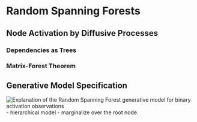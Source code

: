 # Random Spanning Forests

## Node Activation by Diffusive Processes 

### Dependencies as Trees

### Matrix-Forest Theorem 

## Generative Model Specification

![Explanation of the Random Spanning Forest generative model for binary activation observations](images/random-spanning-forests.png)
- hierarchical model
- marginalize over the root node. 


